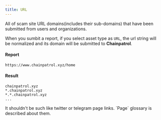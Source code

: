 ```yaml
---
title: URL
---
```


All of scam site URL domains(includes their sub-domains) that have been submitted from users and organizations.

When you sumbit a report, if you select asset type as `URL`, the url string will be normalized and its domain will be submitted to **Chainpatrol**.

#### Report

```
https://www.chainpatrol.xyz/home
```

#### Result

```
chainpatrol.xyz
*.chainpatrol.xyz
*.*.chainpatrol.xyz
...
```

<Warning>
  It shouldn't be such like twitter or telegram page links. `Page` glossary is
  described about them.
</Warning>
